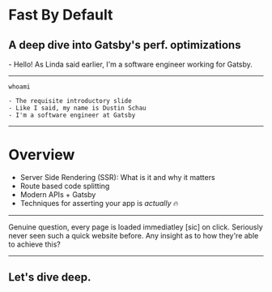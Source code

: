 

<Head>
  <title>Behind the Scenes: What makes Gatsby Great</title>
  <meta name='twitter:card' content='summary' />
  <meta name='twitter:site' content='@schaudustin' />
  <meta name='og:title' content='Behind the Scenes: What makes Gatsby Great' />
  <meta name='og:description' content='Gatsby is fast. You know this—it’s probably what drew you to Gatsby in the first place! But what you may not know is the numerous performance techniques that make Gatsby so fast and how we leverage these techniques to create a blazing fast experience for your users, by default.' />
</Head>

# Fast By Default
## A deep dive into Gatsby's perf. optimizations

<Notes>
  - Hello! As Linda said earlier, I'm a software engineer working for Gatsby.
</Notes>

---

<Fit max={100}><code>whoami</code></Fit>

<Social />

```notes
- The requisite introductory slide
- Like I said, my name is Dustin Schau
- I'm a software engineer at Gatsby
```

---


# Overview

- Server Side Rendering (SSR): What is it and why it matters
- Route based code splitting
- Modern APIs + Gatsby
- Techniques for asserting your app is _actually_ 🔥

---


<Pullquote cite="webdev subreddit" fontSize={40} href="https://www.reddit.com/r/webdev/comments/9z5dsr/how_does_reactjs_have_such_a_fast_website/?ref=share&ref_source=link">Genuine question, every page is loaded immediatley [sic] on click. Seriously never seen such a quick website before. Any insight as to how they're able to achieve this?</Pullquote>

---

## Let's dive deep.
